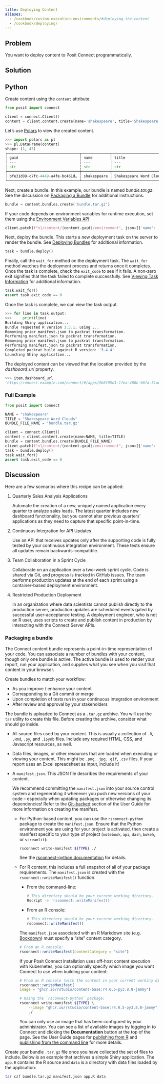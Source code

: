 ```yaml
---
title: Deploying Content
aliases:
  - /cookbook/custom-execution-environments/#deploying-the-content
  - /cookbook/deploying/
---
```


## Problem

You want to deploy content to Posit Connect programmatically.

## Solution

:::{.panel-tabset group="language"}

## Python

Create content using the `content` attribute.

```python
from posit import connect

client = connect.Client()
content = client.content.create(name='shakespeare', title='Shakespeare Word Clouds')
```

Let's use [Polars](https://pola.rs) to view the created content.

```python
>>> import polars as pl
>>> pl.DataFrame(content)
shape: (1, 45)
┌─────────────────────────────────┬─────────────┬─────────────────────────┬─────────────┬───┬─────────────────────────────────┬─────────────────────────────────┬──────────┬───────┐
│ guid                            ┆ name        ┆ title                   ┆ description ┆ … ┆ content_url                     ┆ dashboard_url                   ┆ app_role ┆ id    │
│ ---                             ┆ ---         ┆ ---                     ┆ ---         ┆   ┆ ---                             ┆ ---                             ┆ ---      ┆ ---   │
│ str                             ┆ str         ┆ str                     ┆ str         ┆   ┆ str                             ┆ str                             ┆ str      ┆ str   │
╞═════════════════════════════════╪═════════════╪═════════════════════════╪═════════════╪═══╪═════════════════════════════════╪═════════════════════════════════╪══════════╪═══════╡
│ bfe31d08-c7fc-4449-a4fe-bc461d… ┆ shakespeare ┆ Shakespeare Word Clouds ┆             ┆ … ┆ http://connect.example.com/con… ┆ http://connect.example.com/con… ┆ owner    ┆ 50290 │
└─────────────────────────────────┴─────────────┴─────────────────────────┴─────────────┴───┴─────────────────────────────────┴─────────────────────────────────┴──────────┴───────┘
```

Next, create a bundle. In this example, our bundle is named *bundle.tar.gz*. See the discussion on [Packaging a Bundle](#packaging-a-bundle) for additional instructions.

```python
bundle = content.bundles.create('bundle.tar.gz')
```
If your code depends on environment variables for runtime execution, set them using the [Environment Variables API](/api/#patch-/v1/content/-guid-/environment)

```python
client.patch(f"v1/content/{content.guid}/environment", json=[{'name': 'DATABASE_URL', 'value': 'postgresql://localhost:5432'}})
```

Next, deploy the bundle. This starts a new deployment task on the server to render the bundle. See [Deploying Bundles](../../bundles/deploying-bundles) for additional information.

```python
task = bundle.deploy()
```

Finally, call the `wait_for` method on the deployment task. The `wait_for` method watches the deployment process and returns once it completes. Once the task is complete, check the `exit_code` to see if it fails. A non-zero exit signifies that the task failed to complete successfully. See [Viewing Task Information](../../tasks/viewing-task-information/) for additional information.

```python
task.wait_for()
assert task.exit_code == 0
```

Once the task is complete, we can view the task output.

```python
>>> for line in task.output:
>>>     print(line)
Building Shiny application...
Bundle requested R version 3.5.1; using ...
Removing prior manifest.json to packrat transformation.
Performing manifest.json to packrat transformation.
Removing prior manifest.json to packrat transformation.
Performing manifest.json to packrat transformation.
Completed packrat build against R version: '3.4.4'
Launching Shiny application...
```

The deployed content can be viewed that the location provided by the *dashboard_url* property.

```python
>>> item.dashboard_url
'https:/connect.example.com/connect/#/apps/5b6f05d1-1fea-480b-b8fa-51aec687a0bd'
```

### Full Example

```python
from posit import connect

NAME = "shakespeare"
TITLE = "Shakespeare Word Clouds"
BUNDLE_FILE_NAME = 'bundle.tar.gz'

client = connect.Client()
content = client.content.create(name=NAME, title=TITLE)
bundle = content.bundles.create(BUNDLE_FILE_NAME)
client.patch(f"v1/content/{content.guid}/environment", json=[{'name': 'DATABASE_URL', 'value': 'postgresql://localhost:5432'}})
task = bundle.deploy()
task.wait_for()
assert task.exit_code == 0
```

:::

## Discussion

Here are a few scenarios where this recipe can be applied:

1. Quarterly Sales Analysis Applications

    Automate the creation of a new, uniquely named application every quarter to analyze sales leads. The latest quarter includes new dashboard functionality, but you cannot alter previous quarters' applications as they need to capture that specific point-in-time.

2. Continuous Integration for API Updates

    Use an API that receives updates only after the supporting code is fully tested by your continuous integration environment. These tests ensure all updates remain backwards-compatible.

3. Team Collaboration in a Sprint Cycle

    Collaborate on an application over a two-week sprint cycle. Code is shared via Git, and progress is tracked in GitHub issues. The team performs production updates at the end of each sprint using a container-based deployment environment.

4. Restricted Production Deployment

    In an organization where data scientists cannot publish directly to the production server, production updates are scheduled events gated by successful user-acceptance testing. A deployment engineer, who is not an R user, uses scripts to create and publish content in production by interacting with the Connect Server APIs.


### Packaging a bundle

The Connect content bundle represents a point-in-time representation
of your code. You can associate a number of bundles with your content, though
only one bundle is active. The active bundle is used to render your report,
run your application, and supplies what you see when you visit that content in
your browser.

Create bundles to match your workflow:

* As you improve / enhance your content
* Corresponding to a Git commit or merge
* Upon completion of tests run in your continuous integration environment
* After review and approval by your stakeholders

The bundle is uploaded to Connect as a `.tar.gz` archive. You will use
the `tar` utility to create this file. Before creating the archive,
consider what should go inside.

*   All source files used by your content. This is usually a collection of
    `.R`, `.Rmd`, `.py`, and `.ipynb` files. Include any required HTML, CSS,
    and Javascript resources, as well.

*   Data files, images, or other resources that are loaded when executing or
    viewing your content. This might be `.png`, `.jpg`, `.gif`, `.csv` files.
    If your report uses an Excel spreadsheet as input, include it!

*   A `manifest.json`. This JSON file describes the requirements of your
    content.

    We recommend committing the `manifest.json` into your source control
    system and regenerating it whenever you push new versions of your code --
    especially when updating packages or otherwise changing its dependencies!
    Refer to the [Git-backed](/user/git-backed/index.md) section of the User Guide
    for more information on creating the manifest.

    -   For Python-based content, you can use the `rsconnect-python` package
        to create the `manifest.json`. Ensure that the Python environment you
        are using for your project is activated, then create a manifest
        specific to your type of project (`notebook`, `api`, `dash`, `bokeh`,
        or `streamlit`):

        ```bash
        rsconnect write-manifest ${TYPE} ./
        ```

        See the [rsconnect-python documentation](https://docs.posit.co/rsconnect-python/) for details.

    -   For R content, this includes a full snapshot of all of your package
        requirements. The `manifest.json` is created with the
        `rsconnect::writeManifest()` function.

        -   From the command-line:

            ```bash
            # This directory should be your current working directory.
            Rscript -e 'rsconnect::writeManifest()'
            ```

        -   From an R console:

            ```r
            # This directory should be your current working directory.
            rsconnect::writeManifest()
            ```

        ::: {.callout-note}
        The `manifest.json` associated with an R Markdown site (e.g.
        [Bookdown](https://bookdown.org)) must specify a "site" content category.

        ```r
        # From an R console:
        rsconnect::writeManifest(contentCategory = "site")
        ```
        :::

        ::: {.callout-note}
        If your Posit Connect installation uses off-host content execution with
        Kubernetes, you can optionally specify which image you want Connect to use
        when building your content:

        ```r
        # From an R console (with the content in your current working directory):
        rsconnect::writeManifest(
        image = "ghcr.io/rstudio/content-base:r4.0.5-py3.8.8-jammy")
        ```

        ```bash
        # Using the `rsconnect-python` package:
        rsconnect write-manifest ${TYPE} \
            --image "ghcr.io/rstudio/content-base:r4.0.5-py3.8.8-jammy" \
            ./
        ```

        You can only use an image that has been configured by your administrator.
        You can see a list of available images by logging in to Connect and
        clicking the **Documentation** button at the top of the page. See the User
        Guide pages for [publishing from R](/user/publishing-r/index.md#target-image)
        and [publishing from the command line](/user/publishing-cli/index.md#target-image) for more details.
        :::

Create your bundle `.tar.gz` file once you have collected the set of files to
include. Below is an example that archives a simple Shiny application. The
`app.R` contains the R source and `data` is a directory with data files loaded
by the application:

```bash
tar czf bundle.tar.gz manifest.json app.R data
```
